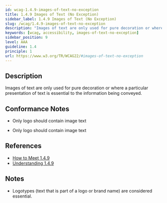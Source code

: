 ```yaml
---
id: wcag-1.4.9-images-of-text-no-exception
title: 1.4.9 Images of Text (No Exception)
sidebar_label: 1.4.9 Images of Text (No Exception)
slug: /wcag/1.4.9-images-of-text-no-exception
description: "Images of text are only used for pure decoration or where a particular presentation of text is essential to the information being conveyed."
keywords: [wcag, accessibility, images-of-text-no-exception]
sidebar_position: 9
level: AAA
guideline: 1.4
principle: 1
url: https://www.w3.org/TR/WCAG22/#images-of-text-no-exception
---
```

## Description

Images of text are only used for pure decoration or where a particular presentation of text is essential to the information being conveyed.

## Conformance Notes

<Project name="ads">
  <Support>
<ul>
<li>Only logo should contain image text</li>
</ul></Support>
</Project>
<Project name="scix">
  <Support>
<ul>
<li>Only logo should contain image text</li>
</ul></Support>
</Project>

## References

- [How to Meet 1.4.9](https://www.w3.org/WAI/WCAG22/quickref/#images-of-text-no-exception)
- [Understanding 1.4.9](https://www.w3.org/WAI/WCAG22/Understanding/images-of-text-no-exception.html)

## Notes

- Logotypes (text that is part of a logo or brand name) are considered essential.